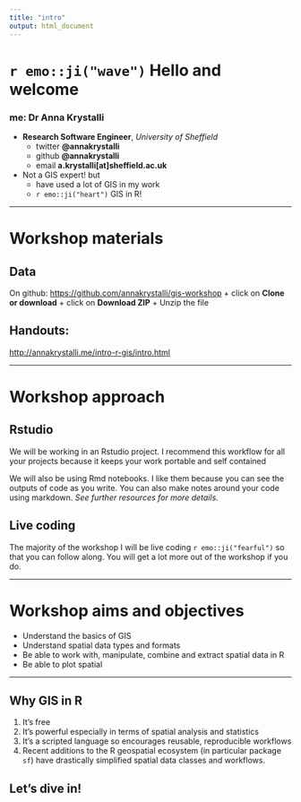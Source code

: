 ```yaml
---
title: "intro"
output: html_document
---
```



# `r emo::ji("wave")` Hello and welcome

### me: Dr Anna Krystalli

- **Research Software Engineer**, _University of Sheffield_
    + twitter **@annakrystalli**
    + github **@annakrystalli**
    + email **a.krystalli[at]sheffield.ac.uk**
    
- Not a GIS expert! but
    + have used a lot of GIS in my work
    + `r emo::ji("heart")` GIS in R!
    
---


# Workshop materials

## Data

On github: <https://github.com/annakrystalli/gis-workshop>
    + click on **Clone or download**
    + click on **Download ZIP**
    + Unzip the file

## Handouts:

<http://annakrystalli.me/intro-r-gis/intro.html>

---

# Workshop approach
    
## Rstudio

We will be working in an Rstudio project. I recommend this workflow for all your projects because it keeps your work portable and self contained

We will also be using Rmd notebooks. I like them because you can see the outputs of code as you write. You can also make notes around your code using markdown. _See further resources for more details._ 

## Live coding

The majority of the workshop I will be live coding `r emo::ji("fearful")` so that you can follow along. You will get a lot more out of the workshop if you do.


---

# Workshop aims and objectives

- Understand the basics of GIS
- Understand spatial data types and formats
- Be able to work with, manipulate, combine and extract spatial data in R
- Be able to plot spatial

---

## Why GIS in R

1. It's free
2. It's powerful especially in terms of spatial analysis and statistics
3. It's a scripted language so encourages reusable, reproducible workflows
4. Recent additions to the R geospatial ecosystem (in particular package `sf`) have drastically simplified spatial data classes and workflows.


## Let's dive in!